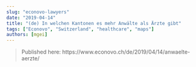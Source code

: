```yaml
---
slug: "econovo-lawyers"
date: "2019-04-14"
title: "(de) In welchen Kantonen es mehr Anwälte als Ärzte gibt"
tags: ["Econovo", "Switzerland", "healthcare", "maps"]
authors: [mgei]
---
```


> Published here: https://www.econovo.ch/de/2019/04/14/anwaelte-aerzte/